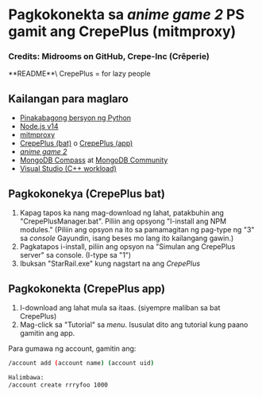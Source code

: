 
# Pagkokonekta sa *anime game 2* PS gamit ang CrepePlus (mitmproxy)
### Credits: Midrooms on GitHub, Crepe-Inc (Crêperie)
<Callout type="info" emoji="🤡">
  **README**\
  CrepePlus = for lazy people
</Callout>

## Kailangan para maglaro
* [Pinakabagong bersyon ng Python](https://www.python.org/downloads/)
* [Node.js v14](https://nodejs.org/dist/v18.12.1/node-v18.12.1.pkg)
* [mitmproxy](https://snapshots.mitmproxy.org/9.0.1/mitmproxy-9.0.1-windows-x64-installer.exe)
* [CrepePlus (bat)](https://github.com/Midrooms/CrepePlus/releases) o [CrepePlus (app)](https://github.com/Midrooms/CrepePlus/releases/download/v1.4/CrepePlus-electron-win32-x64-1.2.2.zip) 
* [*anime game 2*](https://anonfiles.com/JdYejex2y7/StarRail_cbt_rar)
* [MongoDB Compass](https://www.mongodb.com/try/download/compass) at [MongoDB Community](https://www.mongodb.com/try/download/community)
* [Visual Studio (C++ workload)](https://visualstudio.microsoft.com/thank-you-downloading-visual-studio/?sku=Community&channel=Release&version=VS2022&source=VSLandingPage&cid=2030&passive=false)
## Pagkokonekya (CrepePlus bat)

1. Kapag tapos ka nang mag-download ng lahat, patakbuhin ang "CrepePlusManager.bat". Piliin ang opsyong "I-install ang NPM modules." (Piliin ang opsyon na ito sa pamamagitan ng pag-type ng "3" sa *console* Gayundin, isang beses mo lang ito kailangang gawin.)
2. Pagkatapos i-install, piliin ang opsyon na "Simulan ang CrepePlus server" sa console. (I-type sa "1")
3. Ibuksan "StarRail.exe" kung nagstart na ang *CrepePlus*

## Pagkokonekta (CrepePlus app)
1. I-download ang lahat mula sa itaas. (siyempre maliban sa bat CrepePlus)
2. Mag-click sa "Tutorial" sa *menu*. Isusulat dito ang tutorial kung paano gamitin ang app.


Para gumawa ng account, gamitin ang:
```sh
/account add (account name) (account uid)

Halimbawa: 
/account create rrryfoo 1000
```

